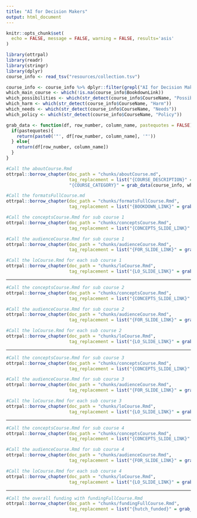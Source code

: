 ```yaml
---
title: "AI for Decision Makers"
output: html_document
---
```


```r
knitr::opts_chunk$set(
  echo = FALSE, message = FALSE, warning = FALSE, results='asis'
)
```

```r
library(ottrpal)
library(readr)
library(stringr)
library(dplyr)
course_info <- read_tsv("resources/collection.tsv")
```

```r
course_info <- course_info %>% dplyr::filter(grepl("AI for Decision Makers", CourseName))
which_main_course <- which(!is.na(course_info$BookdownLink))
which_possibilities <- which(str_detect(course_info$CourseName, "Possibilities"))
which_harm <- which(str_detect(course_info$CourseName, "Harm"))
which_needs <- which(str_detect(course_info$CourseName, "Needs"))
which_policy <- which(str_detect(course_info$CourseName, "Policy"))
```

```r
grab_data <- function(df, row_number, column_name, pastequotes = FALSE){
  if(pastequotes){
    return(paste0('"', df[row_number, column_name], '"'))
  } else{
    return(df[row_number, column_name])
  }
}
```

```r
#Call the aboutCourse.Rmd
ottrpal::borrow_chapter(doc_path = "chunks/aboutCourse.md",
                        tag_replacement = list("{COURSE_DESCRIPTION}" = grab_data(course_info, which_main_course, "description", pastequotes = FALSE),
                        "{COURSE_CATEGORY}" = grab_data(course_info, which_main_course, "Category", pastequotes = FALSE), "{COURSE_LAUNCH}" = grab_data(course_info, which_main_course, "launch_date", pastequotes = FALSE)))
```

```r
#Call the formatsFullCourse.md
ottrpal::borrow_chapter(doc_path = "chunks/formatsFullCourse.Rmd",
                        tag_replacement = list("{BOOKDOWN_LINK}" = grab_data(course_info, which_main_course, "BookdownLink", pastequotes = FALSE), "{GITHUB_LINK}" = grab_data(course_info, which_main_course, "GithubLink", pastequotes = FALSE), "{COURSERA_LINK}" = grab_data(course_info, which_main_course, "CourseraLink", pastequotes = TRUE), "{LEANPUB_LINK}" = grab_data(course_info, which_main_course, "LeanpubLink", pastequotes = TRUE)))
```

```r
#Call the conceptsCourse.Rmd for sub course 1
ottrpal::borrow_chapter(doc_path = "chunks/conceptsCourse.Rmd",    
                        tag_replacement = list("{CONCEPTS_SLIDE_LINK}" = grab_data(course_info, which_possibilities, "concepts_slide")))
```

```r
#Call the audienceCourse.Rmd for sub course 1
ottrpal::borrow_chapter(doc_path = "chunks/audienceCourse.Rmd",
                        tag_replacement = list("{FOR_SLIDE_LINK}" = grab_data(course_info, which_possibilities, "for_slide"), "{COURSE_AUDIENCE}" = grab_data(course_info, which_possibilities, "BroadAudience", pastequotes = TRUE)))
```

```r
#Call the loCourse.Rmd for each sub course 1
ottrpal::borrow_chapter(doc_path = "chunks/loCourse.Rmd",
                        tag_replacement = list("{LO_SLIDE_LINK}" = grab_data(course_info, which_possibilities, "lo_slide")))
```

<hr>

```r
#Call the conceptsCourse.Rmd for sub course 2
ottrpal::borrow_chapter(doc_path = "chunks/conceptsCourse.Rmd",    
                        tag_replacement = list("{CONCEPTS_SLIDE_LINK}" = grab_data(course_info, which_harm, "concepts_slide")))
```

```r
#Call the audienceCourse.Rmd for sub course 2
ottrpal::borrow_chapter(doc_path = "chunks/audienceCourse.Rmd",
                        tag_replacement = list("{FOR_SLIDE_LINK}" = grab_data(course_info, which_harm, "for_slide"), "{COURSE_AUDIENCE}" = grab_data(course_info, which_harm, "BroadAudience", pastequotes = TRUE)))
```

```r
#Call the loCourse.Rmd for each sub course 2
ottrpal::borrow_chapter(doc_path = "chunks/loCourse.Rmd",
                        tag_replacement = list("{LO_SLIDE_LINK}" = grab_data(course_info, which_harm, "lo_slide")))
```

<hr>

```r
#Call the conceptsCourse.Rmd for sub course 3
ottrpal::borrow_chapter(doc_path = "chunks/conceptsCourse.Rmd",    
                        tag_replacement = list("{CONCEPTS_SLIDE_LINK}" = grab_data(course_info, which_needs, "concepts_slide")))
```

```r
#Call the audienceCourse.Rmd for sub course 3
ottrpal::borrow_chapter(doc_path = "chunks/audienceCourse.Rmd",
                        tag_replacement = list("{FOR_SLIDE_LINK}" = grab_data(course_info, which_needs, "for_slide"), "{COURSE_AUDIENCE}" = grab_data(course_info, which_needs, "BroadAudience", pastequotes = TRUE)))
```

```r
#Call the loCourse.Rmd for each sub course 3
ottrpal::borrow_chapter(doc_path = "chunks/loCourse.Rmd",
                        tag_replacement = list("{LO_SLIDE_LINK}" = grab_data(course_info, which_needs, "lo_slide")))
```
<hr>

```r
#Call the conceptsCourse.Rmd for sub course 4
ottrpal::borrow_chapter(doc_path = "chunks/conceptsCourse.Rmd",    
                        tag_replacement = list("{CONCEPTS_SLIDE_LINK}" = grab_data(course_info, which_policy, "concepts_slide")))
```

```r
#Call the audienceCourse.Rmd for sub course 4
ottrpal::borrow_chapter(doc_path = "chunks/audienceCourse.Rmd",
                        tag_replacement = list("{FOR_SLIDE_LINK}" = grab_data(course_info, which_policy, "for_slide"), "{COURSE_AUDIENCE}" = grab_data(course_info, which_policy, "BroadAudience", pastequotes = TRUE)))
```

```r
#Call the loCourse.Rmd for each sub course 4
ottrpal::borrow_chapter(doc_path = "chunks/loCourse.Rmd",
                        tag_replacement = list("{LO_SLIDE_LINK}" = grab_data(course_info, which_policy, "lo_slide")))
```

<hr>

```r
#Call the overall funding with fundingFullCourse.Rmd
ottrpal::borrow_chapter(doc_path = "chunks/fundingFullCourse.Rmd",
                        tag_replacement = list("{hutch_funded}" = grab_data(course_info, which_main_course, "hutch_funding", pastequotes = FALSE)))
```
